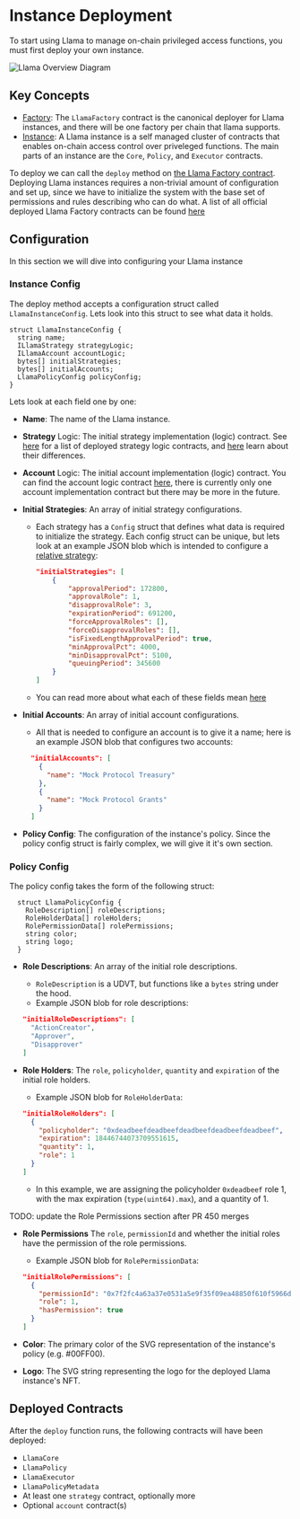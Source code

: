 # Instance Deployment

To start using Llama to manage on-chain privileged access functions, you must first deploy your own instance.

![Llama Overview Diagram](../diagrams/llama-overview.png)

## Key Concepts

- [Factory](https://github.com/llamaxyz/llama/src/LlamaFactory.sol): The `LlamaFactory` contract is the canonical deployer for Llama instances, and there will be one factory per chain that llama supports.
- [Instance]((https://github.com/llamaxyz/llama/blob/main/diagrams/llama-overview.png)): A Llama instance is a self managed cluster of contracts that enables on-chain access control over priveleged functions. The main parts of an instance are the `Core`, `Policy`, and `Executor` contracts.

To deploy we can call the `deploy` method on [the Llama Factory contract](../src/LlamaFactory.sol).
Deploying Llama instances requires a non-trivial amount of configuration and set up, since we have to initialize the system with the base set of permissions and rules describing who can do what.
A list of all official deployed Llama Factory contracts can be found [here](../README.md#Deployments)

## Configuration

In this section we will dive into configuring your Llama instance

### Instance Config

The deploy method accepts a configuration struct called `LlamaInstanceConfig`.
Lets look into this struct to see what data it holds.

```solidity
struct LlamaInstanceConfig {
  string name;
  ILlamaStrategy strategyLogic;
  ILlamaAccount accountLogic;
  bytes[] initialStrategies;
  bytes[] initialAccounts;
  LlamaPolicyConfig policyConfig;
}
```

Lets look at each field one by one:

- **Name**: The name of the Llama instance.
- **Strategy** Logic: The initial strategy implementation (logic) contract. See [here]((https://github.com/llamaxyz/llama/README.md#Deployments)) for a list of deployed strategy logic contracts, and [here](./strategy-comparison.md) learn about their differences.
- **Account** Logic: The initial account implementation (logic) contract. You can find the account logic contract [here]((../README.md#Deployments)), there is currently only one account implementation contract but there may be more in the future.
- **Initial Strategies**: An array of initial strategy configurations.
  - Each strategy has a `Config` struct that defines what data is required to initialize the strategy. Each config struct can be unique, but lets look at an example JSON blob which is intended to configure a [relative strategy](../src/strategies/relative/LlamaRelativeStrategyBase.sol):

    ```JSON
    "initialStrategies": [
        {
            "approvalPeriod": 172800,
            "approvalRole": 1,
            "disapprovalRole": 3,
            "expirationPeriod": 691200,
            "forceApprovalRoles": [],
            "forceDisapprovalRoles": [],
            "isFixedLengthApprovalPeriod": true,
            "minApprovalPct": 4000,
            "minDisapprovalPct": 5100,
            "queuingPeriod": 345600
        }
    ]
    ```

  - You can read more about what each of these fields mean [here](./strategies.md)
  
- **Initial Accounts**: An array of initial account configurations.
  - All that is needed to configure an account is to give it a name; here is an example JSON blob that configures two accounts:

  ```JSON
    "initialAccounts": [
      {
        "name": "Mock Protocol Treasury"
      },
      {
        "name": "Mock Protocol Grants"
      }
    ]
  ```

- **Policy Config**: The configuration of the instance's policy. Since the policy config struct is fairly complex, we will give it it's own section.

### Policy Config

The policy config takes the form of the following struct:

```solidity
  struct LlamaPolicyConfig {
    RoleDescription[] roleDescriptions;
    RoleHolderData[] roleHolders;
    RolePermissionData[] rolePermissions;
    string color;
    string logo;
  }
```

- **Role Descriptions**: An array of the initial role descriptions.
  - `RoleDescription` is a UDVT, but functions like a `bytes` string under the hood.
  - Example JSON blob for role descriptions:

  ```JSON
  "initialRoleDescriptions": [
    "ActionCreator",
    "Approver",
    "Disapprover"
  ]
  ```

- **Role Holders**: The `role`, `policyholder`, `quantity` and `expiration` of the initial role holders.
  - Example JSON blob for `RoleHolderData`:
  
  ```JSON
  "initialRoleHolders": [
    {
      "policyholder": "0xdeadbeefdeadbeefdeadbeefdeadbeefdeadbeef",
      "expiration": 18446744073709551615,
      "quantity": 1,
      "role": 1
    }
  ]
  ```

  - In this example, we are assigning the policyholder `0xdeadbeef` role 1, with the max expiration (`type(uint64).max`), and a quantity of 1.

TODO: update the Role Permissions section after PR 450 merges

- **Role Permissions** The `role`, `permissionId` and whether the initial roles have the permission of the role permissions.
  - Example JSON blob for `RolePermissionData`:
  
  ```JSON
  "initialRolePermissions": [
    {
      "permissionId": "0x7f2fc4a63a37e0531a5e9f35f09ea48850f610f5966d07b751f0a62c701cd7f5",
      "role": 1,
      "hasPermission": true
    }
  ]
  ```

- **Color**: The primary color of the SVG representation of the instance's policy (e.g. #00FF00).
- **Logo**: The SVG string representing the logo for the deployed Llama instance's NFT.

## Deployed Contracts

After the `deploy` function runs, the following contracts will have been deployed:

- `LlamaCore`
- `LlamaPolicy`
- `LlamaExecutor`
- `LlamaPolicyMetadata`
- At least one `strategy` contract, optionally more
- Optional `account` contract(s)
